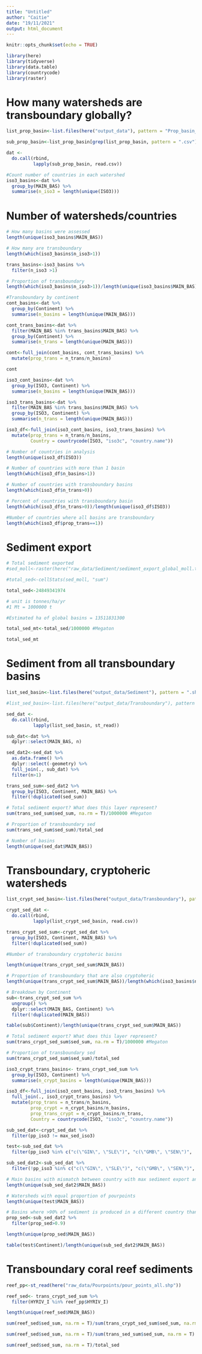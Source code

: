 ```yaml
---
title: "Untitled"
author: "Caitie"
date: "19/11/2021"
output: html_document
---
```


```r
knitr::opts_chunk$set(echo = TRUE)
```

```r
library(here)
library(tidyverse)
library(data.table)
library(countrycode)
library(raster)
```

# How many watersheds are transboundary globally?

```r
list_prop_basin<-list.files(here("output_data"), pattern = "Prop_basin_iso3", full.names = TRUE)

sub_prop_basin<-list_prop_basin[grep(list_prop_basin, pattern = ".csv")] 

dat <- 
  do.call(rbind,
          lapply(sub_prop_basin, read.csv))

```

```r
#Count number of countries in each watershed
iso3_basins<-dat %>% 
  group_by(MAIN_BAS) %>% 
  summarise(n_iso3 = length(unique(ISO3))) 
```

# Number of watersheds/countries

```r
# How many basins were assessed
length(unique(iso3_basins$MAIN_BAS))

# How many are transboundary
length(which(iso3_basins$n_iso3>1))

trans_basins<-iso3_basins %>% 
  filter(n_iso3 >1)

# Proportion of transboundary
length(which(iso3_basins$n_iso3>1))/length(unique(iso3_basins$MAIN_BAS))
```


```r
#Transboundary by continent
cont_basins<-dat %>% 
  group_by(Continent) %>% 
  summarise(n_basins = length(unique(MAIN_BAS)))

cont_trans_basins<-dat %>% 
  filter(MAIN_BAS %in% trans_basins$MAIN_BAS) %>% 
  group_by(Continent) %>% 
  summarise(n_trans = length(unique(MAIN_BAS)))

cont<-full_join(cont_basins, cont_trans_basins) %>% 
  mutate(prop_trans = n_trans/n_basins)

cont
```



```r
iso3_cont_basins<-dat %>% 
  group_by(ISO3, Continent) %>% 
  summarise(n_basins = length(unique(MAIN_BAS)))

iso3_trans_basins<-dat %>% 
  filter(MAIN_BAS %in% trans_basins$MAIN_BAS) %>% 
  group_by(ISO3, Continent) %>% 
  summarise(n_trans = length(unique(MAIN_BAS)))

iso3_df<-full_join(iso3_cont_basins, iso3_trans_basins) %>% 
  mutate(prop_trans = n_trans/n_basins,
         Country = countrycode(ISO3, "iso3c", "country.name"))
```

```r
# Number of countries in analysis
length(unique(iso3_df$ISO3))

# Number of countries with more than 1 basin
length(which(iso3_df$n_basins>1))

# Number of countries with transboundary basins
length(which(iso3_df$n_trans>0))

# Percent of countries with transboundary basin
length(which(iso3_df$n_trans>0))/length(unique(iso3_df$ISO3))
```

```r
#Number of countries where all basins are transboundary
length(which(iso3_df$prop_trans==1))
```

# Sediment export

```r
# Total sediment exported
#sed_moll<-raster(here("raw_data/Sediment/sediment_export_global_moll.tif"))

#total_sed<-cellStats(sed_moll, "sum")

total_sed<-24849341974

# unit is tonnes/ha/yr
#1 Mt = 1000000 t

#Estimated ha of global basins = 13511831300

total_sed_mt<-total_sed/1000000 #Megaton

total_sed_mt
```

# Sediment from all transboundary basins

```r
list_sed_basin<-list.files(here("output_data/Sediment"), pattern = ".shp", full.names = T)

#list_sed_basin<-list.files(here("output_data/Transboundary"), pattern = #"Terrestrial_transboundary_", full.names = TRUE)

sed_dat <- 
  do.call(rbind,
          lapply(list_sed_basin, st_read))

sub_dat<-dat %>% 
  dplyr::select(MAIN_BAS, n)

sed_dat2<-sed_dat %>% 
  as.data.frame() %>% 
  dplyr::select(-geometry) %>% 
  full_join(., sub_dat) %>% 
  filter(n>1)

trans_sed_sum<-sed_dat2 %>% 
  group_by(ISO3, Continent, MAIN_BAS) %>% 
  filter(!duplicated(sed_sum))

```

```r
# Total sediment export? What does this layer represent?
sum(trans_sed_sum$sed_sum, na.rm = T)/1000000 #Megaton

# Proportion of transboundary sed
sum(trans_sed_sum$sed_sum)/total_sed

# Number of basins
length(unique(sed_dat$MAIN_BAS))
```

# Transboundary, cryptoheric watersheds

```r
list_crypt_sed_basin<-list.files(here("output_data/Transboundary"), pattern = "Terrestrial_transboundary_", full.names = TRUE)

crypt_sed_dat <- 
  do.call(rbind,
          lapply(list_crypt_sed_basin, read.csv))

trans_crypt_sed_sum<-crypt_sed_dat %>% 
  group_by(ISO3, Continent, MAIN_BAS) %>% 
  filter(!duplicated(sed_sum))
```

```r
#Number of transboundary cryptoheric basins

length(unique(trans_crypt_sed_sum$MAIN_BAS))

# Proportion of transboundary that are also cryptoheric
length(unique(trans_crypt_sed_sum$MAIN_BAS))/length(which(iso3_basins$n_iso3>1))

# Breakdown by Continent
sub<-trans_crypt_sed_sum %>% 
  ungroup() %>% 
  dplyr::select(MAIN_BAS, Continent) %>% 
  filter(!duplicated(MAIN_BAS))

table(sub$Continent)/length(unique(trans_crypt_sed_sum$MAIN_BAS))

```
```r
# Total sediment export? What does this layer represent?
sum(trans_crypt_sed_sum$sed_sum, na.rm = T)/1000000 #Megaton

# Proportion of transboundary sed
sum(trans_crypt_sed_sum$sed_sum)/total_sed

```

```r
iso3_crypt_trans_basins<- trans_crypt_sed_sum %>% 
  group_by(ISO3, Continent) %>% 
  summarise(n_crypt_basins = length(unique(MAIN_BAS)))

iso3_df<-full_join(iso3_cont_basins, iso3_trans_basins) %>%
  full_join(., iso3_crypt_trans_basins) %>% 
  mutate(prop_trans = n_trans/n_basins,
         prop_crypt = n_crypt_basins/n_basins,
         prop_trans_crypt = n_crypt_basins/n_trans,
         Country = countrycode(ISO3, "iso3c", "country.name"))
```


```r
sub_sed_dat<-crypt_sed_dat %>% 
  filter(pp_iso3 != max_sed_iso3)

test<-sub_sed_dat %>% 
  filter(pp_iso3 %in% c("c(\"GIN\", \"SLE\")", "c(\"GMB\", \"SEN\")",  "c(\"IRN\", \"PAK\")", "c(\"IDN\", \"MYS\")", "c(\"CRI\", \"NIC\")", "c(\"PRI\", \"VIR\")", "c(\"BRA\", \"URY\")", "c(\"CHL\", \"PER\")"))

sub_sed_dat2<-sub_sed_dat %>% 
  filter(!pp_iso3 %in% c("c(\"GIN\", \"SLE\")", "c(\"GMB\", \"SEN\")",  "c(\"IRN\", \"PAK\")", "c(\"IDN\", \"MYS\")", "c(\"CRI\", \"NIC\")", "c(\"PRI\", \"VIR\")", "c(\"BRA\", \"URY\")", "c(\"CHL\", \"PER\")"))

# Main basins with mismatch between country with max sediment export and country with pourpoint
length(unique(sub_sed_dat2$MAIN_BAS))

# Watersheds with equal proportion of pourpoints
length(unique(test$MAIN_BAS))
```

```r
# Basins where >90% of sediment is produced in a different country than the pourpoint
prop_sed<-sub_sed_dat2 %>% 
  filter(prop_sed>0.9)

length(unique(prop_sed$MAIN_BAS))
```


```r
table(test$Continent)/length(unique(sub_sed_dat2$MAIN_BAS))
```

# Transboundary coral reef sediments

```r
reef_pp<-st_read(here("raw_data/Pourpoints/pour_points_all.shp")) 

reef_sed<- trans_crypt_sed_sum %>% 
  filter(HYRIV_I %in% reef_pp$HYRIV_I)
```

```r
length(unique(reef_sed$MAIN_BAS))
```

```r
sum(reef_sed$sed_sum, na.rm = T)/sum(trans_crypt_sed_sum$sed_sum, na.rm = T)

sum(reef_sed$sed_sum, na.rm = T)/sum(trans_sed_sum$sed_sum, na.rm = T)

sum(reef_sed$sed_sum, na.rm = T)/total_sed
```

